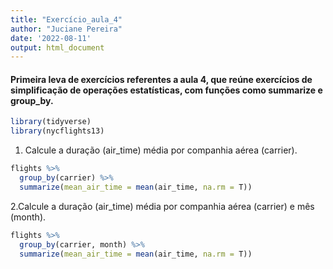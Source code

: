 ```yaml
---
title: "Exercício_aula_4"
author: "Juciane Pereira"
date: '2022-08-11'
output: html_document
---
```


#### Primeira leva de exercícios referentes a aula 4, que reúne exercícios de simplificação de operações estatísticas, com funções como summarize e group_by.


```r
library(tidyverse)
library(nycflights13)
```




1. Calcule a duração (air_time) média por companhia aérea (carrier).


```r
flights %>% 
  group_by(carrier) %>% 
  summarize(mean_air_time = mean(air_time, na.rm = T))
```

2.Calcule a duração (air_time) média por companhia aérea (carrier) e mês (month).


```r
flights %>% 
  group_by(carrier, month) %>% 
  summarize(mean_air_time = mean(air_time, na.rm = T))

```





